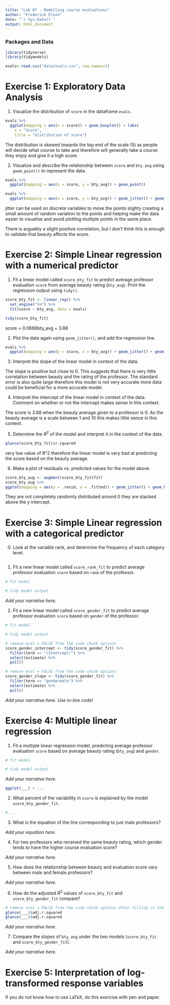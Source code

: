 ```yaml
---
title: "Lab 07 - Modelling course evaluations"
author: "Frederick Elson"
date: "`r Sys.Date()`"
output: html_document
---
```


### Packages and Data

```r
library(tidyverse)
library(tidymodels)

```


```r
evals<-read.csv("data/evals.csv", row.names=1)
```


# Exercise 1: Exploratory Data Analysis

1.  Visualize the distribution of `score` in the dataframe `evals`.

```r
evals %>%
  ggplot(mapping = aes(x = score)) + geom_boxplot() + labs(
    x = "Score",
    title = "distribution of score")
```
The distribution is skewed towards the top end of the scale (5) as people will decide what course to take and therefore will generally take a course they enjoy and give it a high score.

2.  Visualize and describe the relationship between `score` and `bty_avg` using `geom_point()` to represent the data. 

```r
evals %>%
  ggplot(mapping = aes(x = score, y = bty_avg)) + geom_point()

evals %>%
  ggplot(mapping = aes(x = score, y = bty_avg)) + geom_jitter() + geom_smooth(method = lm)
```

jitter can be used on discrete variables to move the points slighty creating a small amount of random variation to the points and helping make the data easier to visualise and avoid plotting multiple points in the same place.

There is arguably a slight positive correlation, but I don't think this is enough to validate that beauty affects the score.

# Exercise 2: Simple Linear regression with a numerical predictor

1. Fit a linear model called `score_bty_fit` to predict average professor evaluation `score` from average beauty rating (`bty_avg`). Print the regression output using `tidy()`.

```r
score_bty_fit <- linear_reg() %>%
  set_engine("lm") %>%
  fit(score ~ bty_avg, data = evals)
```

```r
tidy(score_bty_fit)
```

score = 0.0666bty_avg + 3.88

2. Plot the data again using `geom_jitter()`, and add the regression line.

```r
evals %>%
  ggplot(mapping = aes(y = score, x = bty_avg)) + geom_jitter() + geom_smooth(method = lm)
```

3. Interpret the slope of the linear model in context of the data.

The slope is positive but close to 0. This suggests that there is very little correlation between beauty and the rating of the professor. The standard error is also quite large therefore this model is not very accurate more data could be beneficial for a more accurate model.

4. Interpret the intercept of the linear model in context of the data. Comment on whether or not the intercept makes sense in this context.

The score is 3.88 when the beauty average given to a professor is 0. As the beauty average is a scale between 1 and 10 this makes little sence in this context.

5. Determine the $R^2$ of the model and interpret it in the context of the data.

```r
glance(score_bty_fit)$r.squared
```

very low value of R^2 therefore the linear model is very bad at predicting the score based on the beauty average.

6. Make a plot of residuals vs. predicted values for the model above.

```r
score_bty_aug <- augment(score_bty_fit$fit)
score_bty_aug %>%
ggplot(mapping = aes(y = .resid, x = .fitted)) + geom_jitter() + geom_hline(yintercept = 0, linetype = "dashed") + labs(y = "residuals",                                                                            x = "predicted values")
```
They are not completely randomly distributed around 0 they are stacked above the y intercept. 

# Exercise 3: Simple Linear regression with a categorical predictor

0. Look at the variable rank, and determine the frequency of each category level.

```r

```

1. Fit a new linear model called `score_rank_fit` to predict average professor evaluation `score` based on `rank` of the professor.

```r
# fit model

# tidy model output
```

*Add your narrative here.*

2. Fit a new linear model called `score_gender_fit` to predict average professor evaluation `score` based on `gender` of the professor. 

```r
# fit model

# tidy model output
```

```r
# remove eval = FALSE from the code chunk options
score_gender_intercept <- tidy(score_gender_fit) %>% 
  filter(term == "(Intercept)") %>%
  select(estimate) %>%
  pull()
```

```r
# remove eval = FALSE from the code chunk options
score_gender_slope <- tidy(score_gender_fit) %>% 
  filter(term == "gendermale") %>%
  select(estimate) %>%
  pull()
```

*Add your narrative here. Use in-line code!*

# Exercise 4: Multiple linear regression

1. Fit a multiple linear regression model, predicting average professor evaluation `score` based on average beauty rating (`bty_avg`) and `gender.`

```r
# fit model

# tidy model output
```

*Add your narrative here.*

```r
ggplot(___) + ...
```

2. What percent of the variability in `score` is explained by the model `score_bty_gender_fit`. 

```r
# ...
```


3. What is the equation of the line corresponding to just male professors?

*Add your equation here.*

4. For two professors who received the same beauty rating, which gender tends to have the higher course evaluation score?

*Add your narrative here.*

5. How does the relationship between beauty and evaluation score vary between male and female professors?

*Add your narrative here.*

6. How do the adjusted $R^2$ values of `score_bty_fit` and `score_bty_gender_fit` compare? 

```r
# remove eval = FALSE from the code chunk options after filling in the blanks
glance(___)$adj.r.squared
glance(___)$adj.r.squared
```

*Add your narrative here.*

7. Compare the slopes of `bty_avg` under the two models (`score_bty_fit` and `score_bty_gender_fit`).

*Add your narrative here.*

# Exercise 5: Interpretation of log-transformed response variables

If you do not know how to use LaTeX, do this exercise with pen and paper.
